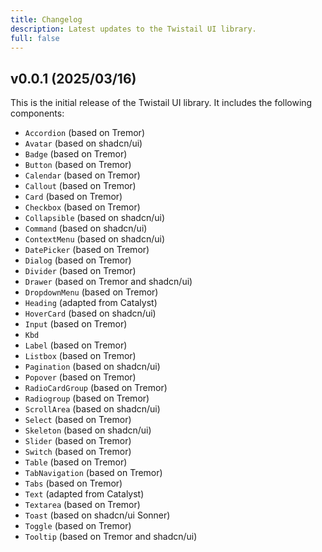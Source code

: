 ```yaml
---
title: Changelog
description: Latest updates to the Twistail UI library.
full: false
---
```


## v0.0.1 (2025/03/16)

This is the initial release of the Twistail UI library. It includes the following components:

- `Accordion` (based on Tremor)
- `Avatar` (based on shadcn/ui)
- `Badge` (based on Tremor)
- `Button` (based on Tremor)
- `Calendar` (based on Tremor)
- `Callout` (based on Tremor)
- `Card` (based on Tremor)
- `Checkbox` (based on Tremor)
- `Collapsible` (based on shadcn/ui)
- `Command` (based on shadcn/ui)
- `ContextMenu` (based on shadcn/ui)
- `DatePicker` (based on Tremor)
- `Dialog` (based on Tremor)
- `Divider` (based on Tremor)
- `Drawer` (based on Tremor and shadcn/ui)
- `DropdownMenu` (based on Tremor)
- `Heading` (adapted from Catalyst)
- `HoverCard` (based on shadcn/ui)
- `Input` (based on Tremor)
- `Kbd`
- `Label` (based on Tremor)
- `Listbox` (based on Tremor)
- `Pagination` (based on shadcn/ui)
- `Popover` (based on Tremor)
- `RadioCardGroup` (based on Tremor)
- `Radiogroup` (based on Tremor)
- `ScrollArea` (based on shadcn/ui)
- `Select` (based on Tremor)
- `Skeleton` (based on shadcn/ui)
- `Slider` (based on Tremor)
- `Switch` (based on Tremor)
- `Table` (based on Tremor)
- `TabNavigation` (based on Tremor)
- `Tabs` (based on Tremor)
- `Text` (adapted from Catalyst)
- `Textarea` (based on Tremor)
- `Toast` (based on shadcn/ui Sonner)
- `Toggle` (based on Tremor)
- `Tooltip` (based on Tremor and shadcn/ui)
